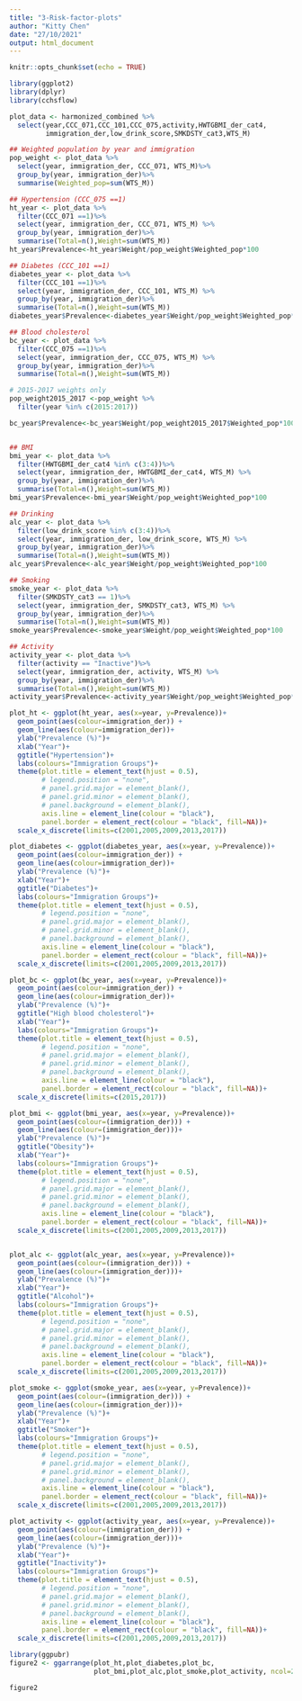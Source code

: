 ```yaml
---
title: "3-Risk-factor-plots"
author: "Kitty Chen"
date: "27/10/2021"
output: html_document
---
```


```r
knitr::opts_chunk$set(echo = TRUE)
```

```r
library(ggplot2)
library(dplyr)
library(cchsflow)

plot_data <- harmonized_combined %>%
  select(year,CCC_071,CCC_101,CCC_075,activity,HWTGBMI_der_cat4,
         immigration_der,low_drink_score,SMKDSTY_cat3,WTS_M)

## Weighted population by year and immigration
pop_weight <- plot_data %>%
  select(year, immigration_der, CCC_071, WTS_M)%>%
  group_by(year, immigration_der)%>%
  summarise(Weighted_pop=sum(WTS_M))
```


```r
## Hypertension (CCC_075 ==1)
ht_year <- plot_data %>%
  filter(CCC_071 ==1)%>%
  select(year, immigration_der, CCC_071, WTS_M) %>%
  group_by(year, immigration_der)%>%
  summarise(Total=n(),Weight=sum(WTS_M))
ht_year$Prevalence<-ht_year$Weight/pop_weight$Weighted_pop*100

## Diabetes (CCC_101 ==1)
diabetes_year <- plot_data %>%
  filter(CCC_101 ==1)%>%
  select(year, immigration_der, CCC_101, WTS_M) %>%
  group_by(year, immigration_der)%>%
  summarise(Total=n(),Weight=sum(WTS_M))
diabetes_year$Prevalence<-diabetes_year$Weight/pop_weight$Weighted_pop*100

## Blood cholesterol
bc_year <- plot_data %>%
  filter(CCC_075 ==1)%>%
  select(year, immigration_der, CCC_075, WTS_M) %>%
  group_by(year, immigration_der)%>%
  summarise(Total=n(),Weight=sum(WTS_M))

# 2015-2017 weights only
pop_weight2015_2017 <-pop_weight %>%
  filter(year %in% c(2015:2017))

bc_year$Prevalence<-bc_year$Weight/pop_weight2015_2017$Weighted_pop*100


## BMI 
bmi_year <- plot_data %>%
  filter(HWTGBMI_der_cat4 %in% c(3:4))%>%
  select(year, immigration_der, HWTGBMI_der_cat4, WTS_M) %>%
  group_by(year, immigration_der)%>%
  summarise(Total=n(),Weight=sum(WTS_M))
bmi_year$Prevalence<-bmi_year$Weight/pop_weight$Weighted_pop*100

## Drinking
alc_year <- plot_data %>%
  filter(low_drink_score %in% c(3:4))%>%
  select(year, immigration_der, low_drink_score, WTS_M) %>%
  group_by(year, immigration_der)%>%
  summarise(Total=n(),Weight=sum(WTS_M))
alc_year$Prevalence<-alc_year$Weight/pop_weight$Weighted_pop*100

## Smoking
smoke_year <- plot_data %>%
  filter(SMKDSTY_cat3 == 1)%>%
  select(year, immigration_der, SMKDSTY_cat3, WTS_M) %>%
  group_by(year, immigration_der)%>%
  summarise(Total=n(),Weight=sum(WTS_M))
smoke_year$Prevalence<-smoke_year$Weight/pop_weight$Weighted_pop*100

## Activity
activity_year <- plot_data %>%
  filter(activity == "Inactive")%>%
  select(year, immigration_der, activity, WTS_M) %>%
  group_by(year, immigration_der)%>%
  summarise(Total=n(),Weight=sum(WTS_M))
activity_year$Prevalence<-activity_year$Weight/pop_weight$Weighted_pop*100

```

```r
plot_ht <- ggplot(ht_year, aes(x=year, y=Prevalence))+
  geom_point(aes(colour=immigration_der)) +
  geom_line(aes(colour=immigration_der))+
  ylab("Prevalence (%)")+
  xlab("Year")+
  ggtitle("Hypertension")+
  labs(colours="Immigration Groups")+
  theme(plot.title = element_text(hjust = 0.5),
        # legend.position = "none", 
        # panel.grid.major = element_blank(),
        # panel.grid.minor = element_blank(),
        # panel.background = element_blank(),
        axis.line = element_line(colour = "black"),
        panel.border = element_rect(colour = "black", fill=NA))+
  scale_x_discrete(limits=c(2001,2005,2009,2013,2017))

plot_diabetes <- ggplot(diabetes_year, aes(x=year, y=Prevalence))+
  geom_point(aes(colour=immigration_der)) +
  geom_line(aes(colour=immigration_der))+
  ylab("Prevalence (%)")+
  xlab("Year")+
  ggtitle("Diabetes")+
  labs(colours="Immigration Groups")+
  theme(plot.title = element_text(hjust = 0.5),
        # legend.position = "none", 
        # panel.grid.major = element_blank(),
        # panel.grid.minor = element_blank(),
        # panel.background = element_blank(),
        axis.line = element_line(colour = "black"),
        panel.border = element_rect(colour = "black", fill=NA))+
  scale_x_discrete(limits=c(2001,2005,2009,2013,2017))

plot_bc <- ggplot(bc_year, aes(x=year, y=Prevalence))+
  geom_point(aes(colour=immigration_der)) +
  geom_line(aes(colour=immigration_der))+
  ylab("Prevalence (%)")+
  ggtitle("High blood cholesterol")+
  xlab("Year")+
  labs(colours="Immigration Groups")+
  theme(plot.title = element_text(hjust = 0.5),
        # legend.position = "none", 
        # panel.grid.major = element_blank(),
        # panel.grid.minor = element_blank(),
        # panel.background = element_blank(),
        axis.line = element_line(colour = "black"),
        panel.border = element_rect(colour = "black", fill=NA))+
  scale_x_discrete(limits=c(2015,2017))

plot_bmi <- ggplot(bmi_year, aes(x=year, y=Prevalence))+
  geom_point(aes(colour=(immigration_der))) +
  geom_line(aes(colour=(immigration_der)))+
  ylab("Prevalence (%)")+
  ggtitle("Obesity")+
  xlab("Year")+
  labs(colours="Immigration Groups")+
  theme(plot.title = element_text(hjust = 0.5),
        # legend.position = "none", 
        # panel.grid.major = element_blank(), 
        # panel.grid.minor = element_blank(),
        # panel.background = element_blank(), 
        axis.line = element_line(colour = "black"),
        panel.border = element_rect(colour = "black", fill=NA))+
  scale_x_discrete(limits=c(2001,2005,2009,2013,2017))


plot_alc <- ggplot(alc_year, aes(x=year, y=Prevalence))+
  geom_point(aes(colour=(immigration_der))) +
  geom_line(aes(colour=(immigration_der)))+
  ylab("Prevalence (%)")+
  xlab("Year")+
  ggtitle("Alcohol")+
  labs(colours="Immigration Groups")+
  theme(plot.title = element_text(hjust = 0.5),
        # legend.position = "none", 
        # panel.grid.major = element_blank(), 
        # panel.grid.minor = element_blank(),
        # panel.background = element_blank(), 
        axis.line = element_line(colour = "black"),
        panel.border = element_rect(colour = "black", fill=NA))+
  scale_x_discrete(limits=c(2001,2005,2009,2013,2017))

plot_smoke <- ggplot(smoke_year, aes(x=year, y=Prevalence))+
  geom_point(aes(colour=(immigration_der))) +
  geom_line(aes(colour=(immigration_der)))+
  ylab("Prevalence (%)")+
  xlab("Year")+
  ggtitle("Smoker")+
  labs(colours="Immigration Groups")+
  theme(plot.title = element_text(hjust = 0.5),
        # legend.position = "none", 
        # panel.grid.major = element_blank(), 
        # panel.grid.minor = element_blank(),
        # panel.background = element_blank(), 
        axis.line = element_line(colour = "black"),
        panel.border = element_rect(colour = "black", fill=NA))+
  scale_x_discrete(limits=c(2001,2005,2009,2013,2017))

plot_activity <- ggplot(activity_year, aes(x=year, y=Prevalence))+
  geom_point(aes(colour=(immigration_der))) +
  geom_line(aes(colour=(immigration_der)))+
  ylab("Prevalence (%)")+
  xlab("Year")+
  ggtitle("Inactivity")+
  labs(colours="Immigration Groups")+
  theme(plot.title = element_text(hjust = 0.5),
        # legend.position = "none", 
        # panel.grid.major = element_blank(), 
        # panel.grid.minor = element_blank(),
        # panel.background = element_blank(), 
        axis.line = element_line(colour = "black"),
        panel.border = element_rect(colour = "black", fill=NA))+
  scale_x_discrete(limits=c(2001,2005,2009,2013,2017))
```


```r
library(ggpubr)
figure2 <- ggarrange(plot_ht,plot_diabetes,plot_bc,
                     plot_bmi,plot_alc,plot_smoke,plot_activity, ncol=2, nrow=2, common.legend = TRUE)

figure2
```

